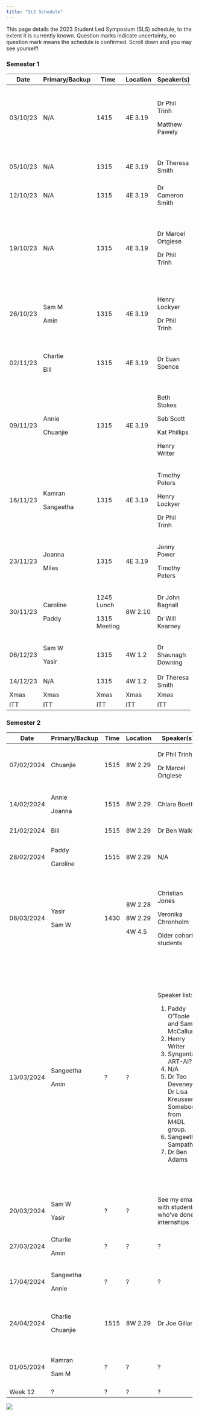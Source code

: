 ```yaml
---
title: "SLS Schedule"
---
```


This page details the 2023 Student Led Symposium (SLS) schedule, to the extent it is currently known. Question marks indicate uncertainty, no question mark means the schedule is confirmed. Scroll down and you may see yourself!

### Semester 1

+----------+----------------+--------------+----------+---------------------+----------------------------------------------------------------------------+
| Date     | Primary/Backup | Time         | Location | Speaker(s)          | Topic(s)                                                                   |
+==========+================+==============+==========+=====================+============================================================================+
| 03/10/23 | N/A            | 1415         | 4E 3.19  | Dr Phil Trinh       | Key dates. Doing a PhD- what to expect, and what to be aware of.           |
|          |                |              |          |                     |                                                                            |
|          |                |              |          | Matthew Pawely      | Time management.                                                           |
+----------+----------------+--------------+----------+---------------------+----------------------------------------------------------------------------+
| 05/10/23 | N/A            | 1315         | 4E 3.19  | Dr Theresa Smith    | Introduction to interdisciplinary research projects (IRPs).                |
+----------+----------------+--------------+----------+---------------------+----------------------------------------------------------------------------+
| 12/10/23 | N/A            | 1315         | 4E 3.19  | Dr Cameron Smith    | How to give (and not give) a good talk.                                    |
+----------+----------------+--------------+----------+---------------------+----------------------------------------------------------------------------+
| 19/10/23 | N/A            | 1315         | 4E 3.19  | Dr Marcel Ortgiese  | Useful software tools. Useful literature research tools.                   |
|          |                |              |          |                     |                                                                            |
|          |                |              |          | Dr Phil Trinh       | Hosting seminars, networking, and asking the right questions               |
+----------+----------------+--------------+----------+---------------------+----------------------------------------------------------------------------+
| 26/10/23 | Sam M          | 1315         | 4E 3.19  | Henry Lockyer       | All things LaTeX.                                                          |
|          |                |              |          |                     |                                                                            |
|          | Amin           |              |          | Dr Phil Trinh       | How to use your training support fund.                                     |
+----------+----------------+--------------+----------+---------------------+----------------------------------------------------------------------------+
| 02/11/23 | Charlie        | 1315         | 4E 3.19  | Dr Euan Spence      | Producing mathematical writing that will be read, understood, and enjoyed. |
|          |                |              |          |                     |                                                                            |
|          | Bill           |              |          |                     |                                                                            |
+----------+----------------+--------------+----------+---------------------+----------------------------------------------------------------------------+
| 09/11/23 | Annie          | 1315         | 4E 3.19  | Beth Stokes         | Outreach, Maths Communication, and Behind the Research.                    |
|          |                |              |          |                     |                                                                            |
|          | Chuanjie       |              |          | Seb Scott           |                                                                            |
|          |                |              |          |                     |                                                                            |
|          |                |              |          | Kat Phillips        |                                                                            |
|          |                |              |          |                     |                                                                            |
|          |                |              |          | Henry Writer        |                                                                            |
+----------+----------------+--------------+----------+---------------------+----------------------------------------------------------------------------+
| 16/11/23 | Kamran         | 1315         | 4E 3.19  | Timothy Peters      | Nimbus and getting the HPC working.                                        |
|          |                |              |          |                     |                                                                            |
|          | Sangeetha      |              |          | Henry Lockyer       |                                                                            |
|          |                |              |          |                     |                                                                            |
|          |                |              |          | Dr Phil Trinh       |                                                                            |
+----------+----------------+--------------+----------+---------------------+----------------------------------------------------------------------------+
| 23/11/23 | Joanna         | 1315         | 4E 3.19  | Jenny Power         | What to do during an ITT.                                                  |
|          |                |              |          |                     |                                                                            |
|          | Miles          |              |          | Timothy Peters      |                                                                            |
+----------+----------------+--------------+----------+---------------------+----------------------------------------------------------------------------+
| 30/11/23 | Caroline       | 1245 Lunch   | 8W 2.10  | Dr John Bagnall     | ITT preparation with Wessex Water.                                         |
|          |                |              |          |                     |                                                                            |
|          | Paddy          | 1315 Meeting |          | Dr Will Kearney     |                                                                            |
+----------+----------------+--------------+----------+---------------------+----------------------------------------------------------------------------+
| 06/12/23 | Sam W          | 1315         | 4W 1.2   | Dr Shaunagh Downing | ITT preparation with CameraForensics.                                      |
|          |                |              |          |                     |                                                                            |
|          | Yasir          |              |          |                     |                                                                            |
+----------+----------------+--------------+----------+---------------------+----------------------------------------------------------------------------+
| 14/12/23 | N/A            | 1315         | 4W 1.2   | Dr Theresa Smith    | IRP presentations.                                                         |
+----------+----------------+--------------+----------+---------------------+----------------------------------------------------------------------------+
| Xmas     | Xmas           | Xmas         | Xmas     | Xmas                | Xmas                                                                       |
+----------+----------------+--------------+----------+---------------------+----------------------------------------------------------------------------+
| ITT      | ITT            | ITT          | ITT      | ITT                 | ITT                                                                        |
+----------+----------------+--------------+----------+---------------------+----------------------------------------------------------------------------+

### Semester 2

+------------+----------------+--------+----------+-----------------------------------------------------------------+--------------------------------------------------------------------+
| Date       | Primary/Backup | Time   | Location | Speaker(s)                                                      | Topic(s)                                                           |
+============+================+========+==========+=================================================================+====================================================================+
| 07/02/2024 | Chuanjie       | 1515   | 8W 2.29  | Dr Phil Trinh                                                   | Reflecting on ITT.                                                 |
|            |                |        |          |                                                                 |                                                                    |
|            |                |        |          | Dr Marcel Ortgiese                                              |                                                                    |
+------------+----------------+--------+----------+-----------------------------------------------------------------+--------------------------------------------------------------------+
| 14/02/2024 | Annie          | 1515   | 8W 2.29  | Chiara Boetti                                                   | Presentation by IRP mentor.                                        |
|            |                |        |          |                                                                 |                                                                    |
|            | Joanna         |        |          |                                                                 |                                                                    |
+------------+----------------+--------+----------+-----------------------------------------------------------------+--------------------------------------------------------------------+
| 21/02/2024 | Bill           | 1515   | 8W 2.29  | Dr Ben Walker                                                   | A visualPDE mincourse.                                             |
+------------+----------------+--------+----------+-----------------------------------------------------------------+--------------------------------------------------------------------+
| 28/02/2024 | Paddy          | 1515   | 8W 2.29  | N/A                                                             | Peer reviewing ITT reports.                                        |
|            |                |        |          |                                                                 |                                                                    |
|            | Caroline       |        |          |                                                                 |                                                                    |
+------------+----------------+--------+----------+-----------------------------------------------------------------+--------------------------------------------------------------------+
| 06/03/2024 | Yasir          | 1430   | 8W 2.28  | Christian Jones                                                 | Choosing a supervisor (formal)                                     |
|            |                |        |          |                                                                 |                                                                    |
|            | Sam W          |        | 8W 2.29  | Veronika Chronholm                                              | Talk by IRP mentor.                                                |
|            |                |        |          |                                                                 |                                                                    |
|            |                |        | 4W 4.5   | Older cohort students                                           | Choosing a supervisor (informal)                                   |
+------------+----------------+--------+----------+-----------------------------------------------------------------+--------------------------------------------------------------------+
| 13/03/2024 | Sangeetha      | ?      | ?        | Speaker list:                                                   | Mathematical perspectives on GenAI.                                |
|            |                |        |          |                                                                 |                                                                    |
|            | Amin           |        |          | 1.  Paddy O'Toole and Sam McCallum                              | 1.  Copilot demo. (20 mins)                                        |
|            |                |        |          | 2.  Henry Writer                                                | 2.  Prompt engineering- getting the most out of ChatGPT. (20 mins) |
|            |                |        |          | 3.  Syngenta? ART-AI?                                           | 3.  GenAI in industry. (40 mins)                                   |
|            |                |        |          | 4.  N/A                                                         | 4.  Break (20 mins)                                                |
|            |                |        |          | 5.  Dr Teo Deveney? Dr Lisa Kreusser? Somebody from M4DL group. | 5.  Mathematical topic relevant to GenAI. (30 mins)                |
|            |                |        |          | 6.  Sangeetha Sampath                                           | 6.  Debate. (20 mins)                                              |
|            |                |        |          | 7.  Dr Ben Adams                                                | 7.  Closing thoughts. Q&A (20 mins)                                |
+------------+----------------+--------+----------+-----------------------------------------------------------------+--------------------------------------------------------------------+
| 20/03/2024 | Sam W          | ?      | ?        | See my email with students who've done internships              | Internships and other career opportunities.                        |
|            |                |        |          |                                                                 |                                                                    |
|            | Yasir          |        |          |                                                                 |                                                                    |
+------------+----------------+--------+----------+-----------------------------------------------------------------+--------------------------------------------------------------------+
| 27/03/2024 | Charlie        | ?      | ?        | ?                                                               | ITT partner 1                                                      |
|            |                |        |          |                                                                 |                                                                    |
|            | Amin           |        |          |                                                                 |                                                                    |
+------------+----------------+--------+----------+-----------------------------------------------------------------+--------------------------------------------------------------------+
| 17/04/2024 | Sangeetha      | ?      | ?        | ?                                                               | ITT partner 2                                                      |
|            |                |        |          |                                                                 |                                                                    |
|            | Annie          |        |          |                                                                 |                                                                    |
+------------+----------------+--------+----------+-----------------------------------------------------------------+--------------------------------------------------------------------+
| 24/04/2024 | Charlie        | 1515   | 8W 2.29  | Dr Joe Gillard                                                  | Mathematics in the defense sector: Defending against bio-weapons.  |
|            |                |        |          |                                                                 |                                                                    |
|            | Chuanjie       |        |          |                                                                 |                                                                    |
+------------+----------------+--------+----------+-----------------------------------------------------------------+--------------------------------------------------------------------+
| 01/05/2024 | Kamran         | ?      | ?        | ?                                                               | Undecided. Github and version control? Homepages? Posters?         |
|            |                |        |          |                                                                 |                                                                    |
|            | Sam M          |        |          |                                                                 |                                                                    |
+------------+----------------+--------+----------+-----------------------------------------------------------------+--------------------------------------------------------------------+
| Week 12    | ?              | ?      | ?        | ?                                                               | ?                                                                  |
+------------+----------------+--------+----------+-----------------------------------------------------------------+--------------------------------------------------------------------+

![](cohort10.jpeg){fig-align="center"}
